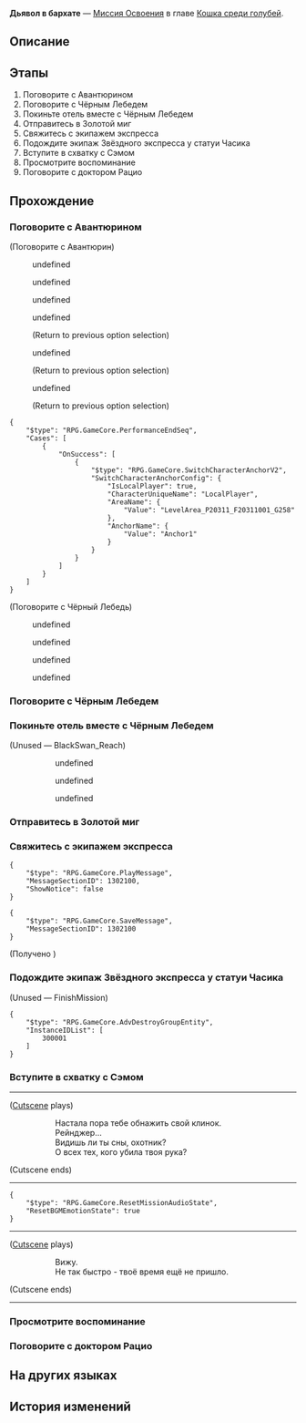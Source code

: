 {{Дополнить|Диалоги.}}
{{Миссия Инфобокс
|id              = 1030901
|Название        = 
|Изображение     = Миссия Освоения Дьявол в бархате.png
|Тип             = Миссия Освоения
|События         = 
|Глава           = Кошка среди голубей
|Условия         = Завершена [[Миссия Освоения]] ''[[А убийца кто?..]]''
|Персонажи       = Авантюрин; Первопроходец; Чёрный Лебедь
|СтартЛокация    = [[Пенакония]] — [[Отель «Грёзы» (Мир грёз)]]
|Локации         = Отель «Грёзы» (Мир грёз)
|Предыдущая      = А убийца кто?..
|Следующая       = Потерянное поколение
|Награды         = Опыт Освоения*600; Звёздный нефрит*80; Путеводитель путешественника*8; Часокредиты*300; Кредиты*50 000
}}
'''Дьявол в бархате''' — [[Миссия Освоения]] в главе [[Кошка среди голубей]].

==Описание==
{{Описание|Используя смерть Зарянки как предлог, Авантюрин предлагает вам сотрудничать с ним в свержении Семьи. Это вовсе не принуждение, скорее попытка подкупить вас. Хоть он вовсе не давит на вас, вы знаете, что в таких делах лучше не спешить.}}

==Этапы==
# Поговорите с Авантюрином
# Поговорите с Чёрным Лебедем
# Покиньте отель вместе с Чёрным Лебедем
# Отправитесь в Золотой миг
# Свяжитесь с экипажем экспресса
# Подождите экипаж Звёздного экспресса у статуи Часика
# Вступите в схватку с Сэмом
# Просмотрите воспоминание
# Поговорите с доктором Рацио

==Прохождение==
{{Дополнить}}


===Поговорите с Авантюрином===
{{Описание миссии|локация=Отель «Грёзы» (Мир грёз)|Вы собственными глазами увидели ту правду, которая, как говорил Авантюрин, «способна навсегда изменить Пенаконию»: в груди Зарянки образовалась трещина, и её тело рассыпалось, не оставив ничего этому миру снов.<br />Кажется, Авантюрину есть что сказать. Давайте узнаем, что он задумал.}}
{{Диалог Начало}}

;(Поговорите с Авантюрин)
<!--Unknown TalkSentence: 103090001-->
<!--Unknown TalkSentence: 103090002-->
:{{Диалог|Стрелка}} undefined
:{{Диалог|Стрелка}} undefined
:{{Диалог|Стрелка}} undefined
<!--Unknown TalkSentence: 103090101-->
<!--Unknown TalkSentence: 103090102-->
<!--Unknown TalkSentence: 103090103-->
<!--Unknown TalkSentence: 103090104-->
<!--Unknown TalkSentence: 103090105-->
<!--Unknown TalkSentence: 103090106-->
<!--Unknown TalkSentence: 103090107-->
<!--Unknown TalkSentence: 103090108-->
:{{Диалог|Стрелка}} undefined
:<!--Unknown TalkSentence: 103090116-->
:<!--Unknown TalkSentence: 103090117-->
:<!--Unknown TalkSentence: 103090118-->
:<!--Unknown TalkSentence: 103090119-->
:<!--Unknown TalkSentence: 103090120-->
:<!--Unknown TalkSentence: 103090121-->
:;(Return to previous option selection)
:{{Диалог|Стрелка}} undefined
:<!--Unknown TalkSentence: 103090111-->
:<!--Unknown TalkSentence: 103090112-->
:<!--Unknown TalkSentence: 103090113-->
:<!--Unknown TalkSentence: 103090114-->
:<!--Unknown TalkSentence: 103090115-->
:<!--Unknown TalkSentence: 103090116-->
:<!--Unknown TalkSentence: 103090117-->
:<!--Unknown TalkSentence: 103090118-->
:<!--Unknown TalkSentence: 103090119-->
:<!--Unknown TalkSentence: 103090120-->
:<!--Unknown TalkSentence: 103090121-->
:;(Return to previous option selection)
:{{Диалог|Стрелка}} undefined
:<!--Unknown TalkSentence: 103090114-->
:<!--Unknown TalkSentence: 103090115-->
:<!--Unknown TalkSentence: 103090116-->
:<!--Unknown TalkSentence: 103090117-->
:<!--Unknown TalkSentence: 103090118-->
:<!--Unknown TalkSentence: 103090119-->
:<!--Unknown TalkSentence: 103090120-->
:<!--Unknown TalkSentence: 103090121-->
:;(Return to previous option selection)
<pre>{
	"$type": "RPG.GameCore.PerformanceEndSeq",
	"Cases": [
		{
			"OnSuccess": [
				{
					"$type": "RPG.GameCore.SwitchCharacterAnchorV2",
					"SwitchCharacterAnchorConfig": {
						"IsLocalPlayer": true,
						"CharacterUniqueName": "LocalPlayer",
						"AreaName": {
							"Value": "LevelArea_P20311_F20311001_G258"
						},
						"AnchorName": {
							"Value": "Anchor1"
						}
					}
				}
			]
		}
	]
}</pre>

;(Поговорите с Чёрный Лебедь)
<!--Unknown TalkSentence: 103090201-->
<!--Unknown TalkSentence: 103090202-->
<!--Unknown TalkSentence: 103090203-->
:{{Диалог|Стрелка}} undefined
:<!--Unknown TalkSentence: 103090205-->
:<!--Unknown TalkSentence: 103090206-->
:<!--Unknown TalkSentence: 103090207-->
:<!--Unknown TalkSentence: 103090208-->
:<!--Unknown TalkSentence: 103090209-->
:<!--Unknown TalkSentence: 103090210-->
:<!--Unknown TalkSentence: 103090211-->
:<!--Unknown TalkSentence: 103090212-->
::{{tx}}
:{{Диалог|Стрелка}} undefined
:<!--Unknown TalkSentence: 103090207-->
:<!--Unknown TalkSentence: 103090208-->
:<!--Unknown TalkSentence: 103090209-->
:<!--Unknown TalkSentence: 103090210-->
:<!--Unknown TalkSentence: 103090211-->
:<!--Unknown TalkSentence: 103090212-->
::{{tx}}
:{{Диалог|Стрелка}} undefined
:<!--Unknown TalkSentence: 103090209-->
:<!--Unknown TalkSentence: 103090210-->
:<!--Unknown TalkSentence: 103090211-->
:<!--Unknown TalkSentence: 103090212-->
::{{tx}}
:{{Диалог|Стрелка}} undefined
:<!--Unknown TalkSentence: 103090211-->
:<!--Unknown TalkSentence: 103090212-->
::{{tx}}
<!--Unknown TalkSentence: 103090211-->
<!--Unknown TalkSentence: 103090212-->
:{{tx}}
{{Диалог Конец}}

===Поговорите с Чёрным Лебедем===
{{Описание миссии|локация=Отель «Грёзы» (Мир грёз)|Используя смерть Зарянки как предлог, Авантюрин предлагает вам сотрудничать с ним в свержении Семьи. Это вовсе не принуждение, скорее попытка подкупить вас. Хоть он вовсе не давит на вас, вы знаете, что в таких делах лучше не спешить.<br />Вы всё ещё можете поговорить с Чёрным Лебедем и спросить её совета, прежде чем покинуть зону воспоминаний.}}
{{Диалог Начало}}
{{Диалог Конец}}

===Покиньте отель вместе с Чёрным Лебедем===
{{Описание миссии|локация=Отель «Грёзы» (Мир грёз)|Чёрный Лебедь отвечает на ваши вопросы и обещает сопроводить вас до выхода из зоны воспоминаний. Будем надеяться, что в этот раз она не замышляет ничего плохого... Или, быть может, вам втайне нравятся её шалости?}}
{{Диалог Начало}}
:<!--2-second delay-->
<!--Unknown TalkSentence: 103090024-->
;(Unused &mdash; BlackSwan_Reach)
:{{tx}}
::{{tx}}
:<!--Unknown TalkSentence: 103090301-->
:<!--Unknown TalkSentence: 103090302-->
:<!--Unknown TalkSentence: 103090303-->
:<!--Unknown TalkSentence: 103090304-->
:<!--Unknown TalkSentence: 103090305-->
:<!--Unknown TalkSentence: 103090306-->
:<!--Unknown TalkSentence: 103090307-->
::{{Диалог|Стрелка}} undefined
::{{Диалог|Стрелка}} undefined
::{{Диалог|Стрелка}} undefined
{{Диалог Конец}}

===Отправитесь в Золотой миг===
{{Диалог Начало}}
{{Диалог Конец}}

===Свяжитесь с экипажем экспресса===
{{Описание миссии|локация=Золотой миг|В целости и сохранности вы возвращаетесь в Золотой миг, прихватив с собой целый ворох информации. Несомненно, экипаж Звёздного экспресса будет поражён вашим рассказом... при условии, что вы сами не потеряете дар речи.<br />Давайте дождёмся этого момента.}}
{{Диалог Начало}}
<pre>{
	"$type": "RPG.GameCore.PlayMessage",
	"MessageSectionID": 1302100,
	"ShowNotice": false
}</pre>
<!--Unknown TalkSentence: 103090502-->
<pre>{
	"$type": "RPG.GameCore.SaveMessage",
	"MessageSectionID": 1302100
}</pre>
;(Получено {{Item|Послание судьбы|20|x=1|text=Послание судьбы}})
{{Диалог Конец}}

===Подождите экипаж Звёздного экспресса у статуи Часика===
{{Диалог Начало}}
;(Unused &mdash; FinishMission)
<pre>{
	"$type": "RPG.GameCore.AdvDestroyGroupEntity",
	"InstanceIDList": [
		300001
	]
}</pre>
:<!--Unknown TalkSentence: 103090501-->
{{Диалог Конец}}

===Вступите в схватку с Сэмом===
{{Описание миссии|локация=Отель «Грёзы» (Мир грёз)|Неужели вас не интересует, что происходило на другом конце Пенаконии, пока вы ждали экипаж? Теперь у вас есть шанс увидеть это - наука такое не объяснит, так что просто наслаждайтесь.}}
{{Диалог Начало}}
----
;([[#Gallery|Cutscene]] plays)
::Настала пора тебе обнажить свой клинок.
::Рейнджер...
::Видишь ли ты сны, охотник?
::О всех тех, кого убила твоя рука?
;(Cutscene ends)
----
:{{tx}}
<pre>{
	"$type": "RPG.GameCore.ResetMissionAudioState",
	"ResetBGMEmotionState": true
}</pre>
----
;([[#Gallery|Cutscene]] plays)
::Вижу.
::Не так быстро - твоё время ещё не пришло.
;(Cutscene ends)
----
:{{tx}}
<!--Unknown TalkSentence: 103090502-->
{{Диалог Конец}}

===Просмотрите воспоминание===
{{Диалог Начало}}
:{{tx}}
:{{tx}}
{{Диалог Конец}}

===Поговорите с доктором Рацио===
{{Диалог Начало}}
{{Диалог Конец}}

==На других языках==
{{На других языках
|en   = The Devil in Velvet
|zhs  = 天鹅绒里的恶魔
|zht  = 天鵝絨裡的惡魔
|ja   = ベルベットの中の悪魔
|ko   = 벨벳의 악마
|es   = El diablo de terciopelo
|fr   = Le diable en velours
|ru   = Дьявол в бархате
|th   = ปีศาจในผ้ากำมะหยี่
|vi   = Ác Ma Đội Lốt Thiên Nga
|de   = Der Teufel in Samt
|id   = Iblis Berbalut Beludru
|pt   = O Diabo em Veludo
}}

==История изменений==
{{История изменений|2.7}}
